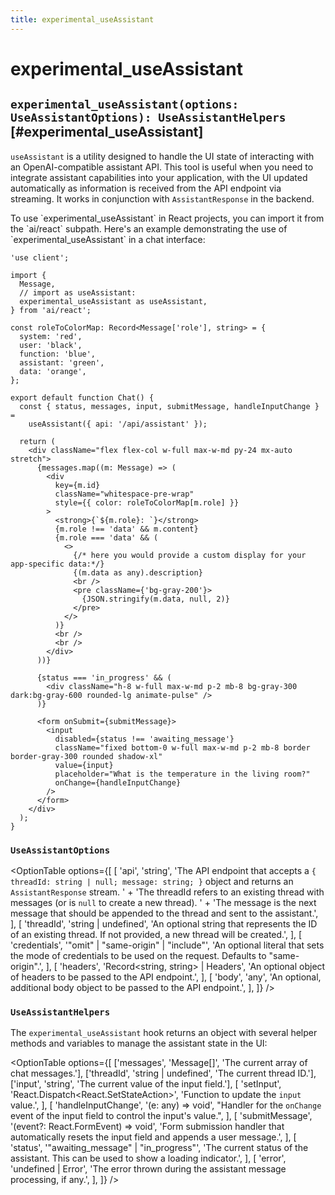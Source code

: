 ```yaml
---
title: experimental_useAssistant
---
```



# experimental_useAssistant

## `experimental_useAssistant(options: UseAssistantOptions): UseAssistantHelpers` [#experimental_useAssistant]

`useAssistant` is a utility designed to handle the UI state of interacting with an OpenAI-compatible assistant API.
This tool is useful when you need to integrate assistant capabilities into your application,
with the UI updated automatically as information is received from the API endpoint via streaming.
It works in conjunction with `AssistantResponse` in the backend.

<FrameworkTabs>
  <Tab>
To use `experimental_useAssistant` in React projects, you can import it from the `ai/react` subpath. 
Here's an example demonstrating the use of `experimental_useAssistant` in a chat interface:

```tsx filename="app/assistant.tsx"
'use client';

import {
  Message,
  // import as useAssistant:
  experimental_useAssistant as useAssistant,
} from 'ai/react';

const roleToColorMap: Record<Message['role'], string> = {
  system: 'red',
  user: 'black',
  function: 'blue',
  assistant: 'green',
  data: 'orange',
};

export default function Chat() {
  const { status, messages, input, submitMessage, handleInputChange } =
    useAssistant({ api: '/api/assistant' });

  return (
    <div className="flex flex-col w-full max-w-md py-24 mx-auto stretch">
      {messages.map((m: Message) => (
        <div
          key={m.id}
          className="whitespace-pre-wrap"
          style={{ color: roleToColorMap[m.role] }}
        >
          <strong>{`${m.role}: `}</strong>
          {m.role !== 'data' && m.content}
          {m.role === 'data' && (
            <>
              {/* here you would provide a custom display for your app-specific data:*/}
              {(m.data as any).description}
              <br />
              <pre className={'bg-gray-200'}>
                {JSON.stringify(m.data, null, 2)}
              </pre>
            </>
          )}
          <br />
          <br />
        </div>
      ))}

      {status === 'in_progress' && (
        <div className="h-8 w-full max-w-md p-2 mb-8 bg-gray-300 dark:bg-gray-600 rounded-lg animate-pulse" />
      )}

      <form onSubmit={submitMessage}>
        <input
          disabled={status !== 'awaiting_message'}
          className="fixed bottom-0 w-full max-w-md p-2 mb-8 border border-gray-300 rounded shadow-xl"
          value={input}
          placeholder="What is the temperature in the living room?"
          onChange={handleInputChange}
        />
      </form>
    </div>
  );
}
```

### `UseAssistantOptions`

<OptionTable
  options={[
    [
      'api',
      'string',
      'The API endpoint that accepts a `{ threadId: string | null; message: string; }` object and returns an `AssistantResponse` stream. ' +
        'The threadId refers to an existing thread with messages (or is `null` to create a new thread). ' +
        'The message is the next message that should be appended to the thread and sent to the assistant.',
    ],
    [
      'threadId',
      'string | undefined',
      'An optional string that represents the ID of an existing thread. If not provided, a new thread will be created.',
    ],
    [
      'credentials',
      '"omit" | "same-origin" | "include"',
      'An optional literal that sets the mode of credentials to be used on the request. Defaults to "same-origin".',
    ],
    [
      'headers',
      'Record<string, string> | Headers',
      'An optional object of headers to be passed to the API endpoint.',
    ],
    [
      'body',
      'any',
      'An optional, additional body object to be passed to the API endpoint.',
    ],
  ]}
/>

### `UseAssistantHelpers`

The `experimental_useAssistant` hook returns an object with several helper methods and variables to manage the assistant state in the UI:

<OptionTable
  options={[
    ['messages', 'Message[]', 'The current array of chat messages.'],
    ['threadId', 'string | undefined', 'The current thread ID.'],
    ['input', 'string', 'The current value of the input field.'],
    [
      'setInput',
      'React.Dispatch<React.SetStateAction<string>>',
      'Function to update the `input` value.',
    ],
    [
      'handleInputChange',
      '(e: any) => void',
      "Handler for the `onChange` event of the input field to control the input's value.",
    ],
    [
      'submitMessage',
      '(event?: React.FormEvent<HTMLFormElement>) => void',
      'Form submission handler that automatically resets the input field and appends a user message.',
    ],
    [
      'status',
      '"awaiting_message" | "in_progress"',
      'The current status of the assistant. This can be used to show a loading indicator.',
    ],
    [
      'error',
      'undefined | Error',
      'The error thrown during the assistant message processing, if any.',
    ],
  ]}
/>

</Tab>
</FrameworkTabs>
